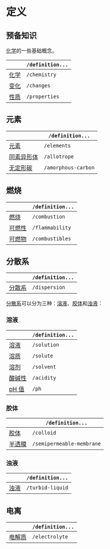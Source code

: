 # 定义

## 预备知识

[化学](/definition/chemistry)的一些基础概念。

|                                | `/definition...` |
| ------------------------------ | ---------------- |
| [化学](/definition/chemistry)  | `/chemistry`     |
| [变化](/definition/changes)    | `/changes`       |
| [性质](/definition/properties) | `/properties`    |

## 元素

|                                          | `/definition...`    |
| ---------------------------------------- | ------------------- |
| [元素](/definition/elements)             | `/elements`         |
| [同素异形体](/definition/allotrope)      | `/allotrope`        |
| [无定形碳](/definition/amorphous-carbon) | `/amorphous-carbon` |

## 燃烧

|                                    | `/definition...` |
| ---------------------------------- | ---------------- |
| [燃烧](/definition/combustion)     | `/combustion`    |
| [可燃性](/definition/flammability) | `/flammability`  |
| [可燃物](/definition/combustibles) | `/combustibles`  |

## 分散系

|                                  | `/definition...` |
| -------------------------------- | ---------------- |
| [分散系](/definition/dispersion) | `/dispersion`    |

[分散系](/definition/dispersion)可以分为三种：[溶液](/definition/solution)、[胶体](/definition/colloid)和[浊液](/definition/turbid-liquid)：

### 溶液

|                               | `/definition...` |
| ----------------------------- | ---------------- |
| [溶液](/definition/solution)  | `/solution`      |
| [溶质](/definition/solute)    | `/solute`        |
| [溶剂](/definition/solvent)   | `/solvent`       |
| [酸碱性](/definition/acidity) | `/acidity`       |
| [pH 值](/definition/ph)       | `/ph`            |

### 胶体

|                                              | `/definition...`          |
| -------------------------------------------- | ------------------------- |
| [胶体](/definition/colloid)                  | `/colloid`                |
| [半透膜](/definition/semipermeable-membrane) | `/semipermeable-membrane` |

### 浊液

|                                   | `/definition...` |
| --------------------------------- | ---------------- |
| [浊液](/definition/turbid-liquid) | `/turbid-liquid` |

## 电离

|                                   | `/definition...` |
| --------------------------------- | ---------------- |
| [电解质](/definition/electrolyte) | `/electrolyte`   |
